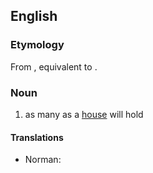 ==English==

===Etymology===
From {{inh|en|enm|housful}}, equivalent to {{af|en|house|-ful|pos=noun}}.

===Noun===
{{en-noun|s|housesful}}

# as many as a [[house]] will hold

====Translations====
{{trans-top|as many as a house will hold}}
* Norman: {{t|nrf|maîsonnée|f}}
{{trans-mid}}
{{trans-bottom}}